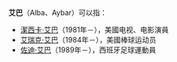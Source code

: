 '''艾巴'''（Alba、Aybar）可以指：

*[[潔西卡·艾巴|潔西卡·艾巴]]（1981年－），美國电视、电影演員
*[[艾瑞克·艾巴|艾瑞克·艾巴]]（1984年－），美國棒球运动员
*[[佐迪·艾巴|佐迪·艾巴]]（1989年－），西班牙足球運動員

{{Disambig|Cat=二字消歧义}}